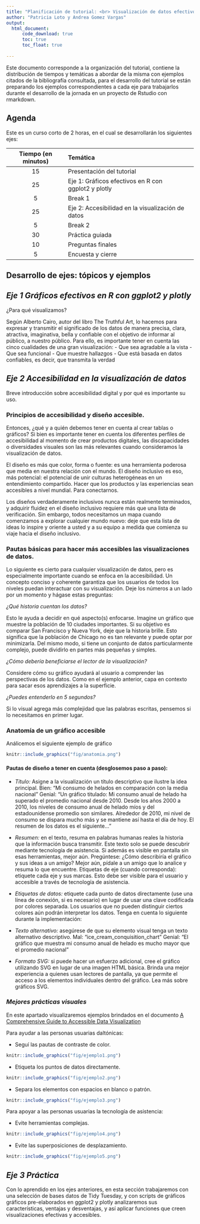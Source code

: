 ```yaml
---
title: "Planificación de tutorial: <br> Visualización de datos efectivos y accesibles"
author: "Patricia Loto y Andrea Gomez Vargas"
output: 
  html_document:
      code_download: true
      toc: true
      toc_float: true
      
---
```


Este documento corresponde a la organización del tutorial, contiene la distribución de tiempos y temáticas a abordar de la misma con ejemplos citados de la bibliografía consultada, para el desarrollo del tutorial se están preparando los ejemplos correspondientes a cada eje para trabajarlos durante el desarrollo de la jornada en un proyecto de Rstudio con rmarkdown.


## Agenda

Este es un curso corto de 2 horas, en el cual se desarrollarán los siguientes ejes:


|Tiempo (en minutos) | Temática | 
|:---:|:------|:------|
|15 | Presentación del tutorial |
|25 | Eje 1: Gráficos efectivos en R con ggplot2 y plotly  |
|5  | Break 1 |
|25 | Eje 2: Accesibilidad en la visualización de datos |
|5  | Break 2|
|30 | Práctica guiada |
|10 | Preguntas finales |
|5  | Encuesta y cierre|



## Desarrollo de ejes: tópicos y ejemplos


## *Eje 1 Gráficos efectivos en R con ggplot2 y plotly*
 
 
¿Para qué visualizamos? 


Según Alberto Cairo, autor del libro The Truthful Art, lo hacemos para expresar y transmitir el significado de los datos de manera precisa, clara, atractiva, imaginativa, bella y confiable con el objetivo de informar al público, a nuestro público. Para ello, es importante tener en cuenta las cinco cualidades de una gran visualización:
- Que sea agradable a la vista
- Que sea funcional
- Que muestre hallazgos
- Que está basada en datos confiables, es decir, que transmita la verdad 
 
## *Eje 2 Accesibilidad en la visualización de datos*
 
Breve introducción sobre accesibilidad digital y por qué es importante su uso.

### Principios de accesibilidad y diseño accesible.

Entonces, ¿qué y a quién debemos tener en cuenta al crear tablas o gráficos?
Si bien es importante tener en cuenta los diferentes perfiles de accesibilidad al momento de crear productos digitales, las discapacidades o diversidades visuales son las más relevantes cuando consideramos la visualización de datos.

El diseño es más que color, forma o fuente: es una herramienta poderosa que media en nuestra relación con el mundo. El diseño inclusivo es eso, más potencial: el potencial de unir culturas heterogéneas en un entendimiento compartido. Hacer que los productos y las experiencias sean accesibles a nivel mundial. Para conectarnos.
 
Los diseños verdaderamente inclusivos nunca están realmente terminados, y adquirir fluidez en el diseño inclusivo requiere más que una lista de verificación. Sin embargo, todos necesitamos un mapa cuando comenzamos a explorar cualquier mundo nuevo: deje que esta lista de ideas lo inspire y oriente a usted y a su equipo a medida que comienza su viaje hacia el diseño inclusivo.


### Pautas básicas para hacer más accesibles las visualizaciones de datos.

Lo siguiente es cierto para cualquier visualización de datos, pero es especialmente importante cuando se enfoca en la accesibilidad. Un concepto conciso y coherente garantiza que los usuarios de todos los niveles puedan interactuar con su visualización. Deje los números a un lado por un momento y hágase estas preguntas:

*¿Qué historia cuentan los datos?*

Esto le ayuda a decidir en qué aspecto(s) enfocarse. Imagine un gráfico que muestre la población de 10 ciudades importantes. Si su objetivo es comparar San Francisco y Nueva York, deje que la historia brille. Esto significa que la población de Chicago no es tan relevante y puede optar por minimizarla. Del mismo modo, si tiene un conjunto de datos particularmente complejo, puede dividirlo en partes más pequeñas y simples.


*¿Cómo debería beneficiarse el lector de la visualización?*

Considere cómo su gráfico ayudará al usuario a comprender las perspectivas de los datos. Como en el ejemplo anterior, capa en contexto para sacar esos aprendizajes a la superficie.


*¿Puedes entenderlo en 5 segundos?*

Si lo visual agrega más complejidad que las palabras escritas, pensemos si lo necesitamos en primer lugar.

### Anatomía de un gráfico accesible

Análicemos el siguiente ejemplo de gráfico

```r
knitr::include_graphics("fig/anatomia.png")
```


#### Pautas de diseño a tener en cuenta (desglosemos paso a paso):

- *Título:* Asigne a la visualización un título descriptivo que ilustre la idea principal.
Bien: “Mi consumo de helados en comparación con la media nacional”
Genial: “Un gráfico titulado: Mi consumo anual de helado ha superado el promedio nacional desde 2010. Desde los años 2000 a 2010, los niveles de consumo anual de helado míos y del estadounidense promedio son similares. Alrededor de 2010, mi nivel de consumo se dispara mucho más y se mantiene así hasta el día de hoy. El resumen de los datos es el siguiente…”


- *Resumen:* en el texto, resuma en palabras humanas reales la historia que la información busca transmitir. Este texto solo se puede descubrir mediante tecnología de asistencia. Si además es visible en pantalla sin esas herramientas, mejor aún.
Pregúntese: ¿Cómo describiría el gráfico y sus ideas a un amigo? Mejor aún, pídale a un amigo que lo analice y resuma lo que encuentre.
Etiquetas de eje (cuando corresponda): etiquete cada eje y sus marcas. Esto debe ser visible para el usuario y accesible a través de tecnología de asistencia.


- *Etiquetas de datos:* etiquete cada punto de datos directamente (use una línea de conexión, si es necesario) en lugar de usar una clave codificada por colores separada. Los usuarios que no pueden distinguir ciertos colores aún podrán interpretar los datos.
Tenga en cuenta lo siguiente durante la implementación:

- *Texto alternativo:* asegúrese de que su elemento visual tenga un texto alternativo descriptivo.
Mal: “ice_cream_conquisition_chart”
Genial: "El gráfico que muestra mi consumo anual de helado es mucho mayor que el promedio nacional"


- *Formato SVG:* si puede hacer un esfuerzo adicional, cree el gráfico utilizando SVG en lugar de una imagen HTML básica. Brinda una mejor experiencia a quienes usan lectores de pantalla, ya que permite el acceso a los elementos individuales dentro del gráfico. Lea más sobre gráficos SVG.



### *Mejores prácticas visuales*

En este apartado visualizaremos ejemplos brindados en el documento [A Comprehensive Guide to Accessible Data Visualization](https://www.betterment.com/design/accessible-data-visualization)

Para ayudar a las personas usuarias daltónicas: 

- Seguí las pautas de contraste de color.


```r

knitr::include_graphics("fig/ejemplo1.png")
```



- Etiqueta los puntos de datos directamente.



```r
knitr::include_graphics("fig/ejemplo2.png")
```

- Separa los elementos con espacios en blanco o patrón.



```r
knitr::include_graphics("fig/ejemplo3.png")
```


Para apoyar a las personas usuarias la tecnología de asistencia:

- Evite herramientas complejas.


```r
knitr::include_graphics("fig/ejemplo4.png")
```


- Evite las superposiciones de desplazamiento. 



```r
knitr::include_graphics("fig/ejemplo5.png")
```



## *Eje 3 Práctica*

Con lo aprendido en los ejes anteriores, en esta sección trabajaremos con una selección de bases datos de Tidy Tuesday,  y con scripts de gráficos gráficos pre-elaborados en ggplot2 y plotly  analizaremos sus características, ventajas y desventajas, y así aplicar funciones que creen visualizaciones efectivas y accesibles. 






